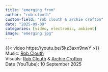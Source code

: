 ```yaml
---
title: "emerging from"
author: "rob clouth"
custom-field: "rob clouth & archie crofton"
date: "2025-09-09"
categories: [video, electronic, ambient]
image: "emerging.jpg"
---
```


{{< video https://youtu.be/5kz3axn9nwY >}}
<br>
Music: [Rob Clouth](https://robclouth.com/)  
Visuals: [Rob Clouth](https://robclouth.com/) & [Archie Crofton](https://archiecrofton.com/)  
Date (YouTube): 10 September 2025
